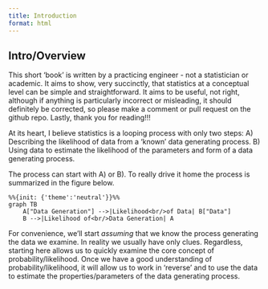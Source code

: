 ```yaml
---
title: Introduction
format: html
---
```


## Intro/Overview

::: {.callout-warning}
This short 'book' is written by a practicing engineer - not a statistician or academic. It aims to show, very succinctly, that statistics at a conceptual level can be simple and straightforward. It aims to be useful, not right, although if anything is particularly incorrect or misleading, it should definitely be corrected, so please make a comment or pull request on the github repo. Lastly, thank you for reading!!!
:::

At its heart, I believe statistics is a looping process with only two steps:
A) Describing the likelihood of data from a 'known' data generating process.
B) Using data to estimate the likelihood of the parameters and form of a data generating process.

The process can start with A) or B). To really drive it home the process is summarized in the figure below.

```mermaid
%%{init: {'theme':'neutral'}}%%
graph TB
    A["Data Generation"] -->|Likelihood<br/>of Data| B["Data"]
    B -->|Likelihood of<br/>Data Generation| A
```

For convenience, we'll start *assuming* that we know the process generating the data we examine. In reality we usually have only clues. Regardless, starting here allows us to quickly examine the core concept of probability/likelihood. Once we have a good understanding of probability/likelihood, it will allow us to work in 'reverse' and to use the data to estimate the properties/parameters of the data generating process.

